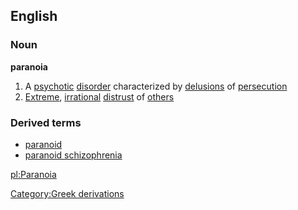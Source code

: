 ==English==
===Noun===
{{wikipedia}}
'''paranoia'''
#A [[psychotic]] [[disorder]] characterized by [[delusion]]s of [[persecution]]
#[[Extreme]], [[irrational]] [[distrust]] of [[others]]
===Derived terms===
*[[paranoid]]
*[[paranoid schizophrenia]]
[[Category:Greek derivations]]

[[pl:Paranoia]]